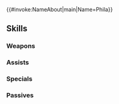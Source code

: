 {{#invoke:NameAbout|main|Name=Phila}}{{HeroPage Tabs}}
{{Hero Infobox
|Name=Phila
|Title=Pegasus Master
|WeaponType=Blue Lance
|MoveType=Flying
|Origin=Fire Emblem Awakening
|Gender=Female
|actorEN=Nicole Balick
|actorJP=神田みか
|artist=廣岡政樹
|randomStartTime=2022-11-17T07:00:00Z
|additionDate=October 17, 2022
|releaseDate=October 17, 2022
|poolDate=November 8, 2022
|poolRarities=3,4
|cv1=10
|cv2=101550
|TagID=フィレイン
|InternalID=866
|Properties=
|description=Leader of Ylisse's pegasus knights. She pours everything she has into training the future generation of pegasus knights. Appears in Fire Emblem Awakening.
}}
{{Stats Page
|Lv1HP=16|Lv1ATK=9|Lv1SPD=12|Lv1DEF=4|Lv1RES=12
|GRHP=50|GRATK=65|GRSPD=70|GRDEF=50|GRRES=65
}}
==Skills==
===Weapons===
{{Weapons Table
|weapon1=Iron Lance
|weapon1Default=1
|weapon1Unlock=1
|weapon2=Steel Lance
|weapon2Default=2
|weapon2Unlock=2
|weapon3=Rein Lance
|weapon3Default=4
|weapon3Unlock=3
|weapon4=Rein Lance+
|weapon4Default=5
|weapon4Unlock=5
}}
===Assists===
{{Assists Table}}
===Specials===
{{Specials Table
|special1=Chilling Wind
|special1Default=4
|special1Unlock=3
|special2=Iceberg
|special2Unlock=4
}}
===Passives===
{{Passives Table
|passiveA1=Brazen Atk/Res 1
|passiveA2=Brazen Atk/Res 2
|passiveA3=Brazen Atk/Res 3
|passiveA1Unlock=1
|passiveA2Unlock=2
|passiveA3Unlock=4
|passiveB1=Pegasus Flight 1
|passiveB2=Pegasus Flight 2
|passiveB3=Pegasus Flight 3
|passiveB1Unlock=3
|passiveB2Unlock=4
|passiveB3Unlock=5
}}
{{Heroes Navbox}}
